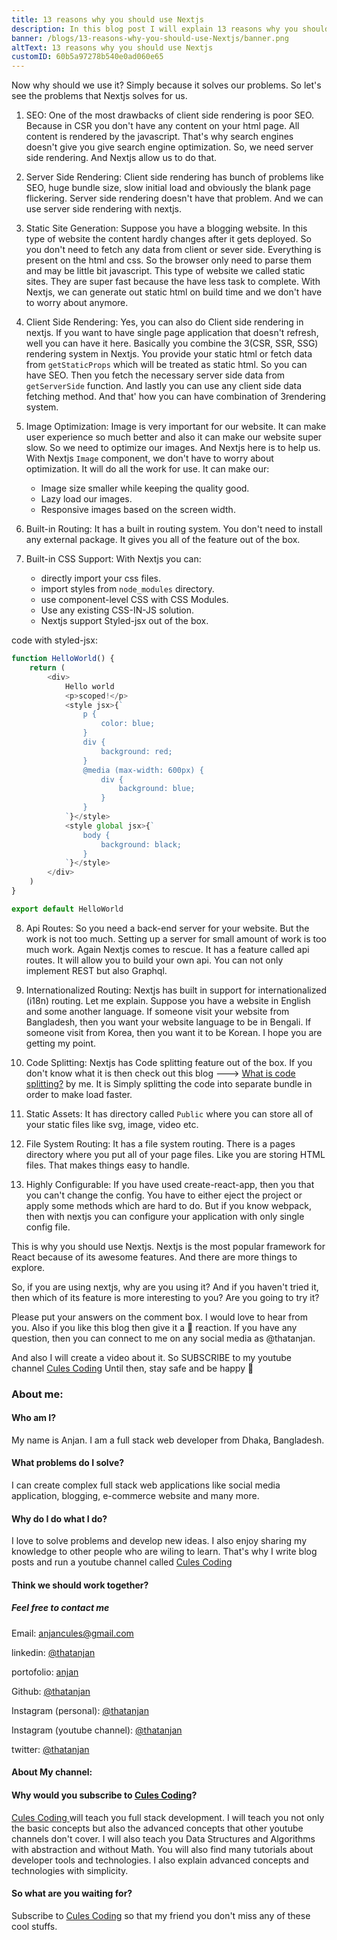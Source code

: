 ```yaml
---
title: 13 reasons why you should use Nextjs
description: In this blog post I will explain 13 reasons why you should use Next.js.
banner: /blogs/13-reasons-why-you-should-use-Nextjs/banner.png
altText: 13 reasons why you should use Nextjs
customID: 60b5a97278b540e0ad060e65
---
```


Now why should we use it? Simply because it solves our problems. So let's see the problems that Nextjs solves for us.

1. SEO: One of the most drawbacks of client side rendering is poor SEO. Because in CSR you don't have any content on your html page. All content is rendered by the javascript. That's why search engines doesn't give you give search engine optimization. So, we need server side rendering. And Nextjs allow us to do that.

2. Server Side Rendering: Client side rendering has bunch of problems like SEO, huge bundle size, slow initial load and obviously the blank page flickering. Server side rendering doesn't have that problem. And we can use server side rendering with nextjs.

3. Static Site Generation: Suppose you have a blogging website. In this type of website the content hardly changes after it gets deployed. So you don't need to fetch any data from client or sever side. Everything is present on the html and css. So the browser only need to parse them and may be little bit javascript. This type of website we called static sites. They are super fast because the have less task to complete. With Nextjs, we can generate out static html on build time and we don't have to worry about anymore.

4. Client Side Rendering: Yes, you can also do Client side rendering in nextjs. If you want to have single page application that doesn't refresh, well you can have it here. Basically you combine the 3(CSR, SSR, SSG) rendering system in Nextjs. You provide your static html or fetch data from `getStaticProps` which will be treated as static html. So you can have SEO. Then you fetch the necessary server side data from `getServerSide` function. And lastly you can use any client side data fetching method. And that' how you can have combination of 3rendering system.

5. Image Optimization: Image is very important for our website. It can make user experience so much better and also it can make our website super slow. So we need to optimize our images. And Nextjs here is to help us. With Nextjs `Image` component, we don't have to worry about optimization. It will do all the work for use. It can make our: 
   - Image size smaller while keeping the quality good.
   - Lazy load our images.
   - Responsive images based on the screen width.

6. Built-in Routing: It has a built in routing system. You don't need to install any external package. It gives you all of the feature out of the box.

7. Built-in CSS Support: With Nextjs you can:
   - directly import your css files.
   - import styles from `node_modules` directory.
   - use component-level CSS with CSS Modules.
   - Use any existing CSS-IN-JS solution.
   - Nextjs support Styled-jsx out of the box.

code with styled-jsx:

```javascript
function HelloWorld() {
	return (
		<div>
			Hello world
			<p>scoped!</p>
			<style jsx>{`
				p {
					color: blue;
				}
				div {
					background: red;
				}
				@media (max-width: 600px) {
					div {
						background: blue;
					}
				}
			`}</style>
			<style global jsx>{`
				body {
					background: black;
				}
			`}</style>
		</div>
	)
}

export default HelloWorld
```

8. Api Routes: So you need a back-end server for your website. But the work is not too much. Setting up a server for small amount of work is too much work.  Again Nextjs comes to rescue. It has a feature called api routes. It will allow you to build your own api. You can not only implement REST but also Graphql.

9. Internationalized Routing: Nextjs has built in support for internationalized (i18n) routing. Let me explain. Suppose you have a website in English and some another language. If someone visit your website from Bangladesh, then you want your website language to be in Bengali. If someone visit from Korea, then you want it to be Korean. I hope you are getting my point.

10. Code Splitting: Nextjs has Code splitting feature out of the box. If you don't know what it is then check out this blog ---> [What is code splitting?](https://dev.to/thatanjan/why-i-code-splitting-4i6m) by me. It is Simply splitting the code into separate bundle in order to make load faster.

11. Static Assets: It has directory called `Public` where you can store all of your static files like svg, image, video etc.

12. File System Routing: It has a file system routing. There is a pages directory where you put all of your page files. Like you are storing HTML files. That makes things easy to handle.

13. Highly Configurable: If you have used create-react-app, then you that you can't change the config. You have to either eject the project or apply some methods which are hard to do. But if you know webpack, then with nextjs you can configure your application with only single config file.  

This is why you should use Nextjs. Nextjs is the most popular framework for React because of its awesome features. And there are more things to explore.

So, if you are using nextjs, why are you using it?  And if you haven't tried it, then which of its feature is more interesting to you? Are you going to try it?

Please put your answers on the comment box. I would love to hear from you. Also if you like this blog then give it a 💖 reaction. If you have any question, then you can connect to me on any social media as @thatanjan.  

And also I will create a video about it. So SUBSCRIBE to my youtube channel [Cules Coding](https://www.youtube.com/channel/UCBaGowNYTUsm3IDaHbLRMYw?sub_confirmation=1)
Until then, stay safe and be happy 🙂

### About me:

#### Who am I?

My name is Anjan. I am a full stack web developer from Dhaka, Bangladesh.

#### What problems do I solve?

I can create complex full stack web applications like social media application, blogging, e-commerce website and many more.

#### Why do I do what I do?

I love to solve problems and develop new ideas. I also enjoy sharing my knowledge to other people who are wiling to learn. That's why I write blog posts and run a youtube channel called [Cules Coding](https://www.youtube.com/channel/UCBaGowNYTUsm3IDaHbLRMYw?sub_confirmation=1)

#### Think we should work together?

##### Feel free to contact me

Email: anjancules@gmail.com

linkedin: [@thatanjan](https://linkedin.com/in/thatanjan/)

portofolio: [anjan](https://anjan.vercel.app/)

Github: [@thatanjan](https://github.com/thatAnjan/)

Instagram (personal): [@thatanjan](https://instagram.com/thatAnjan/)

Instagram (youtube channel): [@thatanjan](https://instagram.com/cules_coding/)

twitter: [@thatanjan](https://twitter.com/thatAnjan)

#### About My channel:

#### Why would you subscribe to [Cules Coding](https://www.youtube.com/channel/UCBaGowNYTUsm3IDaHbLRMYw?sub_confirmation=1)?

[ Cules Coding ](https://www.youtube.com/channel/UCBaGowNYTUsm3IDaHbLRMYw?sub_confirmation=1) will teach you full stack development. I will teach you not only the basic concepts but also the advanced concepts that other youtube channels don't cover. I will also teach you Data Structures and Algorithms with abstraction and without Math. You will also find many tutorials about developer tools and technologies. I also explain advanced concepts and technologies with simplicity.

#### So what are you waiting for?

Subscribe to [Cules Coding](https://www.youtube.com/channel/UCBaGowNYTUsm3IDaHbLRMYw?sub_confirmation=1)
so that my friend you don't miss any of these cool stuffs.

